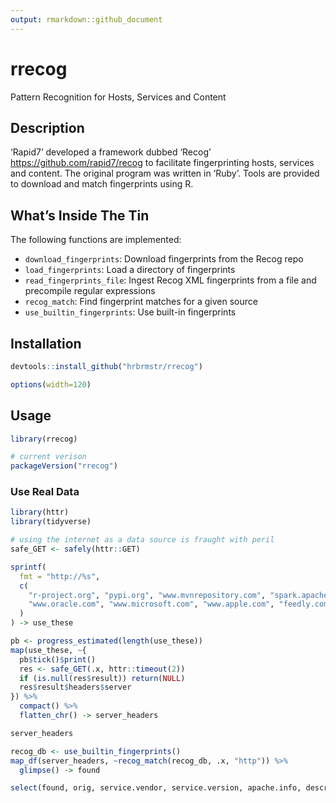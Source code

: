 ```yaml
---
output: rmarkdown::github_document
---
```


# rrecog

Pattern Recognition for Hosts, Services and Content

## Description

'Rapid7' developed a framework dubbed 'Recog' <https://github.com/rapid7/recog> to facilitate fingerprinting hosts, services and content. The original program was written in 'Ruby'. Tools are provided to download and match fingerprints using R.
    
## What's Inside The Tin

The following functions are implemented:

- `download_fingerprints`:	Download fingerprints from the Recog repo
- `load_fingerprints`:	Load a directory of fingerprints
- `read_fingerprints_file`:	Ingest Recog XML fingerprints from a file and precompile regular expressions
- `recog_match`:	Find fingerprint matches for a given source
- `use_builtin_fingerprints`:	Use built-in fingerprints

## Installation

```r
devtools::install_github("hrbrmstr/rrecog")
```

```r
options(width=120)
```

## Usage

```r
library(rrecog)

# current verison
packageVersion("rrecog")

```

### Use Real Data

```r
library(httr)
library(tidyverse)

# using the internet as a data source is fraught with peril
safe_GET <- safely(httr::GET)

sprintf(
  fmt = "http://%s", 
  c(
    "r-project.org", "pypi.org", "www.mvnrepository.com", "spark.apache.org",
    "www.oracle.com", "www.microsoft.com", "www.apple.com", "feedly.com"
  )
) -> use_these

pb <- progress_estimated(length(use_these))
map(use_these, ~{
  pb$tick()$print()
  res <- safe_GET(.x, httr::timeout(2))
  if (is.null(res$result)) return(NULL)
  res$result$headers$server
}) %>% 
  compact() %>% 
  flatten_chr() -> server_headers

server_headers

recog_db <- use_builtin_fingerprints()
map_df(server_headers, ~recog_match(recog_db, .x, "http")) %>%
  glimpse() -> found

select(found, orig, service.vendor, service.version, apache.info, description)
```
